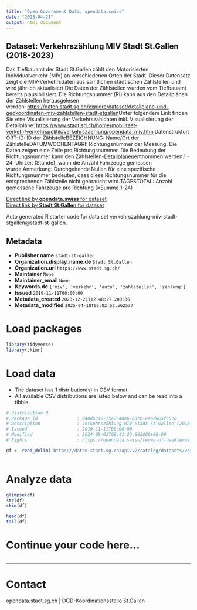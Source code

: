 ```yaml
---
title: "Open Government Data, opendata.swiss"
date: "2025-04-21"
output: html_document
---
```


## Dataset: Verkehrszählung MIV Stadt St.Gallen (2018-2023)

Das Tiefbauamt der Stadt St.Gallen zählt den Motorisierten Individualverkehr (MIV) an verschiedenen Orten der Stadt. Dieser Datensatz zeigt die MIV-Verkehrsdaten aus sämtlichen städtischen Zählstellen und wird jährlich aktualisiert.Die Daten der Zählstellen wurden vom Tiefbauamt bereits plausibilisiert. Die Richtungsnummer (RI) kann aus den Detailplänen der Zählstellen herausgelesen werden: [https://daten.stadt.sg.ch/explore/dataset/detailplane-und-geokoordinaten-miv-zahlstellen-stadt-stgallen](https://daten.stadt.sg.ch/explore/dataset/detailplane-und-geokoordinaten-miv-zahlstellen-stadt-stgallen)Unter folgendem Link finden Sie eine Visualisierung der Verkehrszähldaten inkl. Visualisierung der Detailpläne: [https://www.stadt.sg.ch/home/mobilitaet-verkehr/verkehrspolitik/verkehrszaehlung/opendata_miv.html](https://www.stadt.sg.ch/home/mobilitaet-verkehr/verkehrspolitik/verkehrszaehlung/opendata_miv.html)Datenstruktur:ORT-ID: ID der ZählstelleBEZEICHNUNG: Name/Ort der ZählstelleDATUMWOCHENTAGRI: Richtungsnummer der Messung. Die Daten zeigen eine Zeile pro Richtungsnummer. Die Bedeutung der Richtungsnummer kann den Zählstellen-[Detailplänen ](https://daten.stadt.sg.ch/explore/dataset/detailplane-und-geokoordinaten-miv-zahlstellen-stadt-stgallen)entnommen werden.1 - 24: Uhrzeit (Stunde), wann die Anzahl Fahrzeuge gemessen wurde.Anmerkung: Durchgehende Nullen für eine spezifische Richtungsnummer bedeuten, dass diese Richtungsnummer für die entsprechende Zählstelle nicht gebraucht wird.TAGESTOTAL: Anzahl gemessene Fahrzeuge pro Richtung (=Summe 1-24)

[Direct link by **opendata.swiss** for dataset](https://opendata.swiss/de/dataset/verkehrszahlung-miv-stadt-st-gallen-2018-2022)<br>
[Direct link by **Stadt St.Gallen** for dataset](https://daten.stadt.sg.ch/explore/dataset/verkehrszahlung-miv-stadt-stgallen/)

Auto generated R starter code for data set verkehrszahlung-miv-stadt-stgallen@stadt-st-gallen.

## Metadata

- **Publisher.name** `stadt-st-gallen`
- **Organization.display_name.de** `Stadt St.Gallen`
- **Organization.url** `https://www.stadt.sg.ch/`
- **Maintainer** `None`
- **Maintainer_email** `None`
- **Keywords.de** `['miv', 'verkehr', 'auto', 'zahlstellen', 'zahlung']`
- **Issued** `2019-11-11T00:00:00`
- **Metadata_created** `2023-12-21T12:48:27.203536`
- **Metadata_modified** `2025-04-18T05:02:52.562577`


# Load packages

```r

library(tidyverse)
library(skimr)

```

# Load data

-   The dataset has 1 distribution(s) in CSV format.
-   All available CSV distributions are listed below and can be read into a tibble.

```r

# Distribution 0
# Package_id               : d40d5c18-75a2-48e6-83cb-eaad665fc6c0
# Description              : Verkehrszählung MIV Stadt St.Gallen (2018-2023) (csv)
# Issued                   : 2019-11-11T00:00:00
# Modified                 : 2024-09-03T08:41:23.882000+00:00
# Rights                   : https://opendata.swiss/terms-of-use#terms_by

df <- read_delim('https://daten.stadt.sg.ch/api/v2/catalog/datasets/verkehrszahlung-miv-stadt-stgallen/exports/csv?use_labels=true')



```

# Analyze data

```r

glimpse(df)
str(df)
skim(df)

head(df)
tail(df)

```

# Continue your code here...

```r

```

------------------------------------------------------------------------

# Contact

opendata.stadt.sg.ch | OGD-Koordinationsstelle St.Gallen
